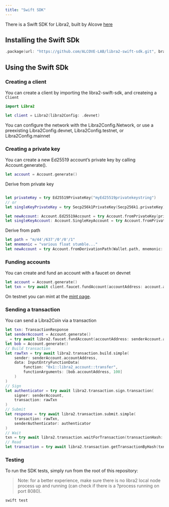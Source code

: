```yaml
---
title: "Swift SDK"
---
```


There is a Swift SDK for Libra2, built by Alcove [here](https://github.com/ALCOVE-LAB/libra2-swift-sdk)

## Installing the Swift SDk

```swift
.package(url: "https://github.com/ALCOVE-LAB/libra2-swift-sdk.git", branch: "main")
```

## Using the Swift SDk

### Creating a client

You can create a client by importing the libra2-swift-sdk, and createing a `Client`

```swift
import Libra2

let client = Libra2(libra2Config: .devnet)

```

You can configure the network with the Libra2Config.Network, or use a preexisting Libra2Config.devnet, Libra2Config.testnet, or Libra2Config.mainnet

### Creating a private key

You can create a new Ed25519 account’s private key by calling Account.generate().

```swift
let account = Account.generate()
```

Derive from private key

```swift

let privateKey = try Ed25519PrivateKey("myEd25519privatekeystring")
// or
let singleKeyPrivateKey = try Secp256k1PrivateKey(Secp256k1.privateKey)

let newAccount: Account.Ed25519Account = try Account.fromPrivateKey(privateKey)
let singleKeyAccount: Account.SingleKeyAccount = try Account.fromPrivateKey(singleKeyPrivateKey)
```

Derive from path

```swift
let path = "m/44'/637'/0'/0'/1"
let mnemonic = "various float stumble..."
let newAccount = try Account.fromDerivationPath(Wallet.path, mnemonic: Wallet.mnemonic)
```

### Funding accounts

You can create and fund an account with a faucet on devnet

```swift
let account = Account.generate()
let txn = try await client.faucet.fundAccount(accountAddress: account.accountAddress, amount: 100_000_000)
```

On testnet you can mint at the [mint page](/network/faucet).

### Sending a transaction

You can send a Libra2Coin via a transaction

```swift
let txn: TransactionResponse
let senderAccount = Account.generate()
_ = try await libra2.faucet.fundAccount(accountAddress: senderAccount.accountAddress, amount: 100_000_000)
let bob = Account.generate()
// Build transaction
let rawTxn = try await libra2.transaction.build.simple(
    sender: senderAccount.accountAddress,
    data: InputEntryFunctionData(
        function: "0x1::libra2_account::transfer",
        functionArguments: [bob.accountAddress, 100]
    )
)
// Sign
let authenticator = try await libra2.transaction.sign.transaction(
    signer: senderAccount,
    transaction: rawTxn
)
// Submit
let response = try await libra2.transaction.submit.simple(
    transaction: rawTxn,
    senderAuthenticator: authenticator
)
// Wait
txn = try await libra2.transaction.waitForTransaction(transactionHash: response.hash)
// Read
let transaction = try await libra2.transaction.getTransactionByHash(txn.hash)

```

### Testing

To run the SDK tests, simply run from the root of this repository:

> Note: for a better experience, make sure there is no libra2 local node process up and running (can check if there is a ?process running on port 8080).

```swift
swift test
```
